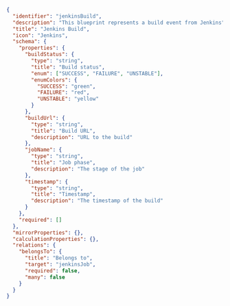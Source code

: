 ```json showLineNumbers
{
  "identifier": "jenkinsBuild",
  "description": "This blueprint represents a build event from Jenkins",
  "title": "Jenkins Build",
  "icon": "Jenkins",
  "schema": {
    "properties": {
      "buildStatus": {
        "type": "string",
        "title": "Build status",
        "enum": ["SUCCESS", "FAILURE", "UNSTABLE"],
        "enumColors": {
          "SUCCESS": "green",
          "FAILURE": "red",
          "UNSTABLE": "yellow"
        }
      },
      "buildUrl": {
        "type": "string",
        "title": "Build URL",
        "description": "URL to the build"
      },
      "jobName": {
        "type": "string",
        "title": "Job phase",
        "description": "The stage of the job"
      },
      "timestamp": {
        "type": "string",
        "title": "Timestamp",
        "description": "The timestamp of the build"
      }
    },
    "required": []
  },
  "mirrorProperties": {},
  "calculationProperties": {},
  "relations": {
    "belongsTo": {
      "title": "Belongs to",
      "target": "jenkinsJob",
      "required": false,
      "many": false
    }
  }
}
```
